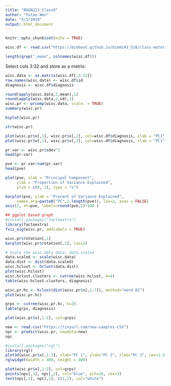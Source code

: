 ```yaml
---
title: "BGGN213_Class9"
author: "Yutao Wen"
date: "5/1/2019"
output: html_document
---
```


```r
knitr::opts_chunk$set(echo = TRUE)
```

```r
wisc.df <- read.csv("https://bioboot.github.io/bimm143_S18/class-material/WisconsinCancer.csv")

```

```r
length(grep("_mean", colnames(wisc.df)))
```

Select cols 3:32 and store as a metrix:
```r
wisc.data <- as.matrix(wisc.df[,3:32])
row.names(wisc.data) <- wisc.df$id
diagnosis <- wisc.df$diagnosis
```

```r
round(apply(wisc.data,2,mean),1)
round(apply(wisc.data,2,sd),1)
wisc.pr <- prcomp(wisc.data, scale. = TRUE)
summary(wisc.pr)
```

```r
biplot(wisc.pr)
```

```r
str(wisc.pr)
```

```r
plot(wisc.pr$x[,1], wisc.pr$x[,2], col=wisc.df$diagnosis, xlab = "PC1", ylab = "PC2")
plot(wisc.pr$x[,1], wisc.pr$x[,3], col=wisc.df$diagnosis, xlab = "PC1", ylab = "PC3")
```

```r
pr.var <- wisc.pr$sdev^2
head(pr.var)
```

```r
pve <- pr.var/sum(pr.var)
head(pve)
```

```r
plot(pve, xlab = "Principal Component", 
     ylab = "Proportion of Variance Explained", 
     ylim = c(0, 1), type = "o")
```

```r
barplot(pve, ylab = "Precent of Variance Explained",
     names.arg=paste0("PC",1:length(pve)), las=2, axes = FALSE)
axis(2, at=pve, labels=round(pve,2)*100 )
```

```r
## ggplot based graph
#install.packages("factoextra")
library(factoextra)
fviz_eig(wisc.pr, addlabels = TRUE)
```

```r
wisc.pr$rotation[,1]
barplot(wisc.pr$rotation[,1], las=2)
```

```r
# Scale the wisc.data data: data.scaled
data.scaled <- scale(wisc.data)
data.dist <- dist(data.scaled)
wisc.hclust <- hclust(data.dist)
plot(wisc.hclust)
wisc.hclust.clusters <- cutree(wisc.hclust, k=4)
table(wisc.hclust.clusters, diagnosis)
```

```r
wisc.pr.hc <- hclust(dist(wisc.pr$x[,1:7]), method="ward.D2")
plot(wisc.pr.hc)
```

```r
grps <- cutree(wisc.pr.hc, k=2)
table(grps, diagnosis)
```

```r
plot(wisc.pr$x[,1:2], col=grps)
```

```r
new <- read.csv("https://tinyurl.com/new-samples-CSV")
npc <- predict(wisc.pr, newdata=new)
npc
```

```r
#install.packages("rgl")
library(rgl)
plot3d(wisc.pr$x[,1:3], xlab="PC 1", ylab="PC 2", zlab="PC 3", cex=1.5, size=1, type="s", col=grps)
rglwidget(width = 400, height = 400)
```


```r
plot(wisc.pr$x[,1:2], col=grps)
points(npc[,1], npc[,2], col="blue", pch=16, cex=3)
text(npc[,1], npc[,2], c(1,2), col="white")
```

